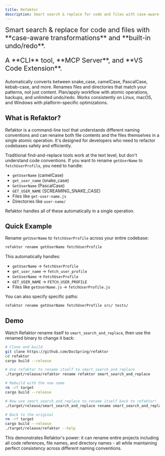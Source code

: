 ```yaml
---
title: Refaktor
description: Smart search & replace for code and files with case-aware transformations
---
```



<Card>
<div style="font-size: 1.35rem;">
Smart search & replace for code and files with <br/>**case-aware transformations** and **built-in undo/redo**.
<p>A **CLI** tool, **MCP Server**, and **VS Code Extension**.</p>
</div>
</Card>

<CardGrid>
	<Card title="Case-Aware" icon="approve-check">
		Automatically converts between snake_case, camelCase, PascalCase, kebab-case, and more.
	</Card>
	<Card title="File Renaming" icon="document">
		Renames files and directories that match your patterns, not just content.
	</Card>
	<Card title="Safety First" icon="seti:lock">
		Plan/apply workflow with atomic operations, backups, and unlimited undo/redo.
	</Card>
	<Card title="Cross-Platform" icon="laptop">
		Works consistently on Linux, macOS, and Windows with platform-specific optimizations.
	</Card>
</CardGrid>

## What is Refaktor?

Refaktor is a command-line tool that understands different naming conventions and can rename both file contents and the files themselves in a single atomic operation. It's designed for developers who need to refactor codebases safely and efficiently.

Traditional find-and-replace tools work at the text level, but don't understand code conventions. If you want to rename `getUserName` to `fetchUserProfile`, you need to handle:

- `getUserName` (camelCase)
- `get_user_name` (snake_case) 
- `GetUserName` (PascalCase)
- `GET_USER_NAME` (SCREAMING_SNAKE_CASE)
- Files like `get-user-name.js`
- Directories like `user-name/`

Refaktor handles all of these automatically in a single operation.

## Quick Example

Rename `getUserName` to `fetchUserProfile` across your entire codebase:

```bash
refaktor rename getUserName fetchUserProfile
```

This automatically handles:
- `getUserName` → `fetchUserProfile`
- `get_user_name` → `fetch_user_profile`  
- `GetUserName` → `FetchUserProfile`
- `GET_USER_NAME` → `FETCH_USER_PROFILE`
- Files like `getUserName.js` → `fetchUserProfile.js`

You can also specify specific paths:
```bash
refaktor rename getUserName fetchUserProfile src/ tests/
```

## Demo

Watch Refaktor rename itself to `smart_search_and_replace`, then use the renamed binary to change it back:

```bash
# Clone and build
git clone https://github.com/DocSpring/refaktor
cd refaktor
cargo build --release

# Use refaktor to rename itself to smart_search_and_replace
./target/release/refaktor rename refaktor smart_search_and_replace

# Rebuild with the new name
rm -rf target
cargo build --release

# Now use smart_search_and_replace to rename itself back to refaktor!
./target/release/smart_search_and_replace rename smart_search_and_replace refaktor

# Back to the original
rm -rf target
cargo build --release
./target/release/refaktor --help
```

This demonstrates Refaktor's power: it can rename entire projects including all code references, file names, and directory names - all while maintaining perfect consistency across different naming conventions.
